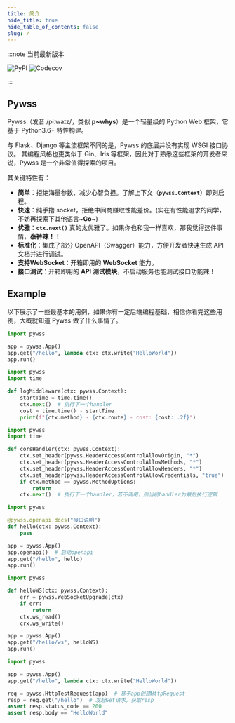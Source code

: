 ```yaml
---
title: 简介
hide_title: true
hide_table_of_contents: false
slug: /
---
```


:::note 当前最新版本

![PyPI](https://img.shields.io/pypi/v/pywss?color=green)
![Codecov](https://img.shields.io/codecov/c/github/czasg/pywss?token=JSXIQXY1EQ)

:::

## Pywss
Pywss（发音 /piːwaɪz/，类似 **p~whys**）是一个轻量级的 Python Web 框架，它基于 Python3.6+ 特性构建。

与 Flask、Django 等主流框架不同的是，Pywss 的底层并没有实现 WSGI 接口协议。
其编程风格也更类似于 Gin、Iris 等框架，因此对于熟悉这些框架的开发者来说，Pywss 是一个非常值得探索的项目。

其关键特性有：
- **简单**：拒绝海量参数，减少心智负担。了解上下文（**`pywss.Context`**）即刻启程。
- **快速**：纯手撸 socket，拒绝中间商赚取性能差价。(实在有性能追求的同学，不妨再探索下其他语言~**Go**~)
- **优雅**：**`ctx.next()`** 真的太优雅了。如果你也和我一样喜欢，那我觉得这件事情，**泰裤辣！！**
- **标准化**：集成了部分 OpenAPI（Swagger）能力，方便开发者快速生成 API 文档并进行调试。
- **支持WebSocket**：开箱即用的 **WebSocket** 能力。
- **接口测试**：开箱即用的 **API 测试模块**，不启动服务也能测试接口功能辣！


## Example
以下展示了一些最基本的用例，如果你有一定后端编程基础，相信你看完这些用例，大概就知道 Pywss 做了什么事情了。


```python title="一个简单的应用"
import pywss

app = pywss.App()
app.get("/hello", lambda ctx: ctx.write("HelloWorld"))
app.run()
```


```python title="优雅实现 log 中间件"
import pywss
import time

def logMiddleware(ctx: pywss.Context):
    startTime = time.time()
    ctx.next()  # 执行下一个handler
    cost = time.time() - startTime
    print(f"{ctx.method} - {ctx.route} - cost: {cost: .2f}")
```


```python title="优雅实现 cors 中间件"
import pywss
import time

def corsHandler(ctx: pywss.Context):
    ctx.set_header(pywss.HeaderAccessControlAllowOrigin, "*")
    ctx.set_header(pywss.HeaderAccessControlAllowMethods, "*")
    ctx.set_header(pywss.HeaderAccessControlAllowHeaders, "*")
    ctx.set_header(pywss.HeaderAccessControlAllowCredentials, "true")
    if ctx.method == pywss.MethodOptions:
        return
    ctx.next()  # 执行下一个handler，若不调用，则当前handler为最后执行逻辑
```


```python title="swagger"
import pywss

@pywss.openapi.docs("接口说明")
def hello(ctx: pywss.Context):
    pass

app = pywss.App()
app.openapi()  # 启动openapi
app.get("/hello", hello)
app.run()
```


```python title="websocket"
import pywss

def helloWS(ctx: pywss.Context):
    err = pywss.WebSocketUpgrade(ctx)
    if err:
        return
    ctx.ws_read()
    crx.ws_write()

app = pywss.App()
app.get("/hello/ws", helloWS)
app.run()
```


```python title="接口测试"
import pywss

app = pywss.App()
app.get("/hello", lambda ctx: ctx.write("HelloWorld"))

req = pywss.HttpTestRequest(app)  # 基于app创建HttpRequest
resp = req.get("/hello")  # 发起Get请求，获取resp
assert resp.status_code == 200
assert resp.body == "HelloWorld"
```
